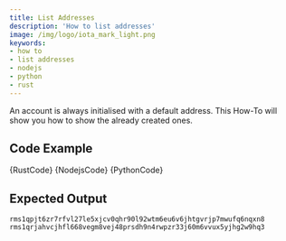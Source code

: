 ```yaml
---
title: List Addresses
description: 'How to list addresses'
image: /img/logo/iota_mark_light.png
keywords:
- how to
- list addresses
- nodejs
- python
- rust
---
```



An account is always initialised with a default address. This How-To will show you how to show the already created ones.

## Code Example

<Tabs groupId="language">
    <TabItem value="rust" label="Rust">
        <CodeBlock className="language-rust">
            {RustCode}
        </CodeBlock>
    </TabItem>
    <TabItem value="nodejs" label="Nodejs">
        <CodeBlock className="language-typescript">
            {NodejsCode}
        </CodeBlock>
    </TabItem>
    <TabItem value="python" label="Python">
        <CodeBlock className="language-python">
            {PythonCode}
        </CodeBlock>
    </TabItem>
</Tabs>

## Expected Output

```plaintext
rms1qpjt6zr7rfvl27le5xjcv0qhr90l92wtm6eu6v6jhtgvrjp7mwufq6nqxn8
rms1qrjahvcjhfl668vegm8vej48prsdh9n4rwpzr33j60m6vvux5yjhg2w9hq3
```
